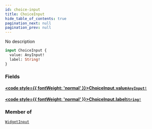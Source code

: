 ```yaml
---
id: choice-input
title: ChoiceInput
hide_table_of_contents: true
pagination_next: null
pagination_prev: null
---
```








No description

```graphql
input ChoiceInput {
  value: AnyInput!
  label: String!
}
```


### Fields

#### [<code style={{ fontWeight: 'normal' }}>ChoiceInput.<b>value</b></code>](#)<Bullet />[`AnyInput!`](/docs/schemas/arkitekt/scalars/any-input) <Badge class="secondary" text="non-null"/> <Badge class="secondary" text="scalar"/>
> 
> 

#### [<code style={{ fontWeight: 'normal' }}>ChoiceInput.<b>label</b></code>](#)<Bullet />[`String!`](/docs/schemas/arkitekt/scalars/string) <Badge class="secondary" text="non-null"/> <Badge class="secondary" text="scalar"/>
> 
> 



### Member of

[`WidgetInput`](/docs/schemas/arkitekt/inputs/widget-input)  <Badge class="secondary" text="input"/>




